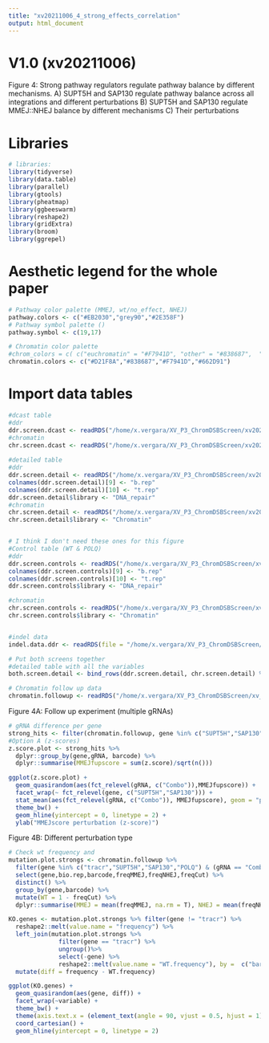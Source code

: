 ```yaml
---
title: "xv20211006_4_strong_effects_correlation"
output: html_document
---
```

# V1.0 (xv20211006)
Figure 4: Strong pathway regulators regulate pathway balance by different mechanisms.
A) SUPT5H and SAP130 regulate pathway balance across all integrations and different perturbations
B) SUPT5H and SAP130 regulate MMEJ::NHEJ balance by different mechanisms
C) Their perturbations 

# Libraries
```r
# libraries:
library(tidyverse)
library(data.table)
library(parallel)
library(gtools)
library(pheatmap)
library(ggbeeswarm)
library(reshape2)
library(gridExtra)
library(broom)
library(ggrepel)
```

# Aesthetic legend for the whole paper
```r
# Pathway color palette (MMEJ, wt/no_effect, NHEJ)
pathway.colors <- c("#EB2030","grey90","#2E358F")
# Pathway symbol palette ()
pathway.symbol <- c(19,17)

# Chromatin color palette
#chrom_colors = c( c("euchromatin" = "#F7941D", "other" = "#838687",  "H3K27me3" = "#D21F8A", "triple" = "#662D91"))
chromatin.colors <- c("#D21F8A","#838687","#F7941D","#662D91")
```

# Import data tables

```r
#dcast table
#ddr
ddr.screen.dcast <- readRDS("/home/x.vergara/XV_P3_ChromDSBScreen/xv20201204_agm_ddr_screen/data/xv20210609_screen_ddr_dcast.rds")
#chromatin
chr.screen.dcast <- readRDS("/home/x.vergara/XV_P3_ChromDSBScreen/xv20200421_ChromDSBscreen/data/xv20201014_frozen_chz_scores_dcast.rds")
  
#detailed table
#ddr
ddr.screen.detail <- readRDS("/home/x.vergara/XV_P3_ChromDSBScreen/xv20201204_agm_ddr_screen/data/xv20210609_screen_ddr_scores.rds")
colnames(ddr.screen.detail)[9] <- "b.rep"
colnames(ddr.screen.detail)[10] <- "t.rep"
ddr.screen.detail$library <- "DNA_repair"
#chromatin
chr.screen.detail <- readRDS("/home/x.vergara/XV_P3_ChromDSBScreen/xv20200421_ChromDSBscreen/data/xv20201014_frozen_chz_scores_mmej.rds")
chr.screen.detail$library <- "Chromatin"


# I think I don't need these ones for this figure
#Control table (WT & POLQ)
#ddr
ddr.screen.controls <- readRDS("/home/x.vergara/XV_P3_ChromDSBScreen/xv20201204_agm_ddr_screen/data/xv20210609_screen_ddr_controls.rds")
colnames(ddr.screen.controls)[9] <- "b.rep"
colnames(ddr.screen.controls)[10] <- "t.rep"
ddr.screen.controls$library <- "DNA_repair"

#chromatin
chr.screen.controls <- readRDS("/home/x.vergara/XV_P3_ChromDSBScreen/xv20200421_ChromDSBscreen/data/xv20201014_frozen_chz_scores_controls.rds")
chr.screen.controls$library <- "Chromatin"


#indel data
indel.data.ddr <- readRDS(file = "/home/x.vergara/XV_P3_ChromDSBScreen/xv20201204_agm_ddr_screen/data/xv20210526_screen_DDR_indel_data.rds")

# Put both screens together
#detailed table with all the variables
both.screen.detail <- bind_rows(ddr.screen.detail, chr.screen.detail) %>% mutate(ID_gene = paste(gene, library, sep = "_")) %>% filter(sample == "KO" & !ID_gene %in% c("DMSO_DNA_repair","LBR_ctrl_DNA_repair"))

# Chromatin follow up data
chromatin.followup <- readRDS("/home/x.vergara/XV_P3_ChromDSBScreen/xv_CRISPR_screen_figures/data/xv20211005_chromatin_follow_up.rds")
```

Figure 4A: Follow up experiment (multiple gRNAs)
```r
# gRNA difference per gene
strong_hits <- filter(chromatin.followup, gene %in% c("SUPT5H","SAP130"))
#Option A (z-scores)
z.score.plot <- strong_hits %>% 
  dplyr::group_by(gene,gRNA, barcode) %>% 
  dplyr::summarise(MMEJfupscore = sum(z.score)/sqrt(n()))

ggplot(z.score.plot) + 
  geom_quasirandom(aes(fct_relevel(gRNA, c("Combo")),MMEJfupscore)) + 
  facet_wrap(~ fct_relevel(gene, c("SUPT5H","SAP130"))) +
  stat_mean(aes(fct_relevel(gRNA, c("Combo")), MMEJfupscore), geom = "point", color ="red") +
  theme_bw() +
  geom_hline(yintercept = 0, linetype = 2) +
  ylab("MMEJscore perturbation (z-score)")

```

Figure 4B: Different perturbation type
```r
# Check wt frequency and
mutation.plot.strongs <- chromatin.followup %>% 
  filter(gene %in% c("tracr","SUPT5H","SAP130","POLQ") & (gRNA == "Combo"| is.na(gRNA))) %>% 
  select(gene,bio.rep,barcode,freqMMEJ,freqNHEJ,freqCut) %>% 
  distinct() %>% 
  group_by(gene,barcode) %>% 
  mutate(WT = 1 - freqCut) %>%
  dplyr::summarise(MMEJ = mean(freqMMEJ, na.rm = T), NHEJ = mean(freqNHEJ, na.rm = T), WT = mean(WT, na.rm = T))

KO.genes <- mutation.plot.strongs %>% filter(gene != "tracr") %>%
  reshape2::melt(value.name = "frequency") %>%
  left_join(mutation.plot.strongs %>% 
              filter(gene == "tracr") %>% 
              ungroup()%>% 
              select(-gene) %>% 
              reshape2::melt(value.name = "WT.frequency"), by =  c("barcode","variable")) %>%
  mutate(diff = frequency - WT.frequency)

ggplot(KO.genes) + 
  geom_quasirandom(aes(gene, diff)) + 
  facet_wrap(~variable) + 
  theme_bw() + 
  theme(axis.text.x = (element_text(angle = 90, vjust = 0.5, hjust = 1))) + 
  coord_cartesian() +
  geom_hline(yintercept = 0, linetype = 2)
```

